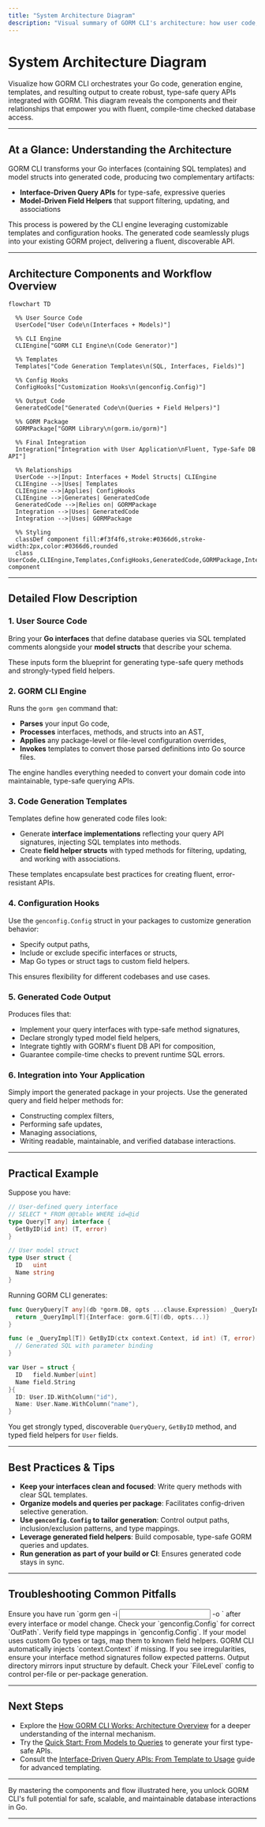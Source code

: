 ```yaml
---
title: "System Architecture Diagram"
description: "Visual summary of GORM CLI's architecture: how user code, generator internals, templates, and output code interact. Illustrates the input sources (interfaces/models), the CLI engine, codegen templates, customization hooks, and how generated code is connected to your GORM project for safe, fluent querying."
---
```


# System Architecture Diagram

Visualize how GORM CLI orchestrates your Go code, generation engine, templates, and resulting output to create robust, type-safe query APIs integrated with GORM. This diagram reveals the components and their relationships that empower you with fluent, compile-time checked database access.

---

## At a Glance: Understanding the Architecture

GORM CLI transforms your Go interfaces (containing SQL templates) and model structs into generated code, producing two complementary artifacts:

- **Interface-Driven Query APIs** for type-safe, expressive queries
- **Model-Driven Field Helpers** that support filtering, updating, and associations

This process is powered by the CLI engine leveraging customizable templates and configuration hooks. The generated code seamlessly plugs into your existing GORM project, delivering a fluent, discoverable API.

---

## Architecture Components and Workflow Overview

```mermaid
flowchart TD

  %% User Source Code
  UserCode["User Code\n(Interfaces + Models)"]

  %% CLI Engine
  CLIEngine["GORM CLI Engine\n(Code Generator)"]

  %% Templates
  Templates["Code Generation Templates\n(SQL, Interfaces, Fields)"]

  %% Config Hooks
  ConfigHooks["Customization Hooks\n(genconfig.Config)"]

  %% Output Code
  GeneratedCode["Generated Code\n(Queries + Field Helpers)"]

  %% GORM Package
  GORMPackage["GORM Library\n(gorm.io/gorm)"]

  %% Final Integration
  Integration["Integration with User Application\nFluent, Type-Safe DB API"]

  %% Relationships
  UserCode -->|Input: Interfaces + Model Structs| CLIEngine
  CLIEngine -->|Uses| Templates
  CLIEngine -->|Applies| ConfigHooks
  CLIEngine -->|Generates| GeneratedCode
  GeneratedCode -->|Relies on| GORMPackage
  Integration -->|Uses| GeneratedCode
  Integration -->|Uses| GORMPackage

  %% Styling
  classDef component fill:#f3f4f6,stroke:#0366d6,stroke-width:2px,color:#0366d6,rounded
  class UserCode,CLIEngine,Templates,ConfigHooks,GeneratedCode,GORMPackage,Integration component

```

---

## Detailed Flow Description

### 1. User Source Code
Bring your **Go interfaces** that define database queries via SQL templated comments alongside your **model structs** that describe your schema.

These inputs form the blueprint for generating type-safe query methods and strongly-typed field helpers.

### 2. GORM CLI Engine
Runs the `gorm gen` command that:

- **Parses** your input Go code,
- **Processes** interfaces, methods, and structs into an AST,
- **Applies** any package-level or file-level configuration overrides,
- **Invokes** templates to convert those parsed definitions into Go source files.

The engine handles everything needed to convert your domain code into maintainable, type-safe querying APIs.

### 3. Code Generation Templates
Templates define how generated code files look:

- Generate **interface implementations** reflecting your query API signatures, injecting SQL templates into methods.
- Create **field helper structs** with typed methods for filtering, updating, and working with associations.

These templates encapsulate best practices for creating fluent, error-resistant APIs.

### 4. Configuration Hooks
Use the `genconfig.Config` struct in your packages to customize generation behavior:

- Specify output paths,
- Include or exclude specific interfaces or structs,
- Map Go types or struct tags to custom field helpers.

This ensures flexibility for different codebases and use cases.

### 5. Generated Code Output
Produces files that:

- Implement your query interfaces with type-safe method signatures,
- Declare strongly typed model field helpers,
- Integrate tightly with GORM's fluent DB API for composition,
- Guarantee compile-time checks to prevent runtime SQL errors.

### 6. Integration into Your Application
Simply import the generated package in your projects. Use the generated query and field helper methods for:

- Constructing complex filters,
- Performing safe updates,
- Managing associations,
- Writing readable, maintainable, and verified database interactions.

---

## Practical Example

Suppose you have:

```go
// User-defined query interface
// SELECT * FROM @@table WHERE id=@id
type Query[T any] interface {
  GetByID(id int) (T, error)
}

// User model struct
type User struct {
  ID   uint
  Name string
}
```

Running GORM CLI generates:

```go
func QueryQuery[T any](db *gorm.DB, opts ...clause.Expression) _QueryInterface[T] {
  return _QueryImpl[T]{Interface: gorm.G[T](db, opts...)}
}

func (e _QueryImpl[T]) GetByID(ctx context.Context, id int) (T, error) {
  // Generated SQL with parameter binding
}

var User = struct {
  ID   field.Number[uint]
  Name field.String
}{
  ID: User.ID.WithColumn("id"),
  Name: User.Name.WithColumn("name"),
}
```

You get strongly typed, discoverable `QueryQuery`, `GetByID` method, and typed field helpers for `User` fields.

---

## Best Practices & Tips

- **Keep your interfaces clean and focused**: Write query methods with clear SQL templates.
- **Organize models and queries per package**: Facilitates config-driven selective generation.
- **Use `genconfig.Config` to tailor generation**: Control output paths, inclusion/exclusion patterns, and type mappings.
- **Leverage generated field helpers**: Build composable, type-safe GORM queries and updates.
- **Run generation as part of your build or CI**: Ensures generated code stays in sync.

---

## Troubleshooting Common Pitfalls

<AccordionGroup title="Common Issues and Solutions">
<Accordion title="Generated Code Not Found or Outdated">
Ensure you have run `gorm gen -i <input> -o <output>` after every interface or model change. Check your `genconfig.Config` for correct `OutPath`.
</Accordion>
<Accordion title="Compilation Errors Due to Missing Field Helpers">
Verify field type mappings in `genconfig.Config`. If your model uses custom Go types or tags, map them to known field helpers.
</Accordion>
<Accordion title="Query Methods Missing Context Parameter">
GORM CLI automatically injects `context.Context` if missing. If you see irregularities, ensure your interface method signatures follow expected patterns.
</Accordion>
<Accordion title="Confusing Output Directory Structure">
Output directory mirrors input structure by default. Check your `FileLevel` config to control per-file or per-package generation.
</Accordion>
</AccordionGroup>

---

## Next Steps

- Explore the [How GORM CLI Works: Architecture Overview](/overview/architecture-concepts/architecture-overview) for a deeper understanding of the internal mechanism.
- Try the [Quick Start: From Models to Queries](/overview/quickstart-features/quickstart-workflow) to generate your first type-safe APIs.
- Consult the [Interface-Driven Query APIs: From Template to Usage](/guides/query-and-model-helpers/interface-driven-queries) guide for advanced templating.

---

By mastering the components and flow illustrated here, you unlock GORM CLI's full potential for safe, scalable, and maintainable database interactions in Go.


---